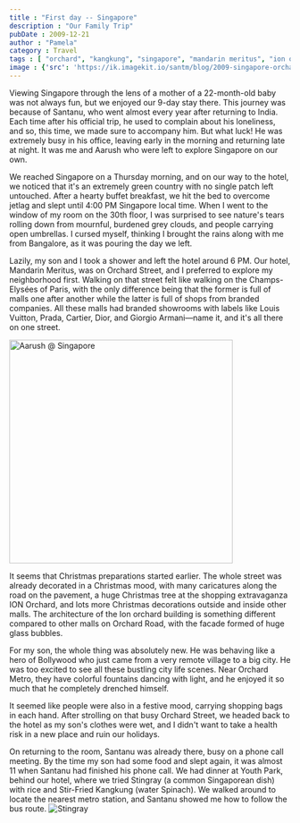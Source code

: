 ```yaml
---
title : "First day -- Singapore"
description : "Our Family Trip"
pubDate : 2009-12-21
author : "Pamela"
category : Travel
tags : [ "orchard", "kangkung", "singapore", "mandarin meritus", "ion orchard", "stingray",]
image : {'src': 'https://ik.imagekit.io/santm/blog/2009-singapore-orchard-road.webp', 'alt': 'Singapore Orchard'}
---
```


Viewing Singapore through the lens of a mother of a 22-month-old baby was not always fun, but we enjoyed our 9-day stay there. This journey was because of Santanu, who went almost every year after returning to India. Each time after his official trip, he used to complain about his loneliness, and so, this time, we made sure to accompany him. But what luck! He was extremely busy in his office, leaving early in the morning and returning late at night. It was me and Aarush who were left to explore Singapore on our own.

We reached Singapore on a Thursday morning, and on our way to the hotel, we noticed that it's an extremely green country with no single patch left untouched. After a hearty buffet breakfast, we hit the bed to overcome jetlag and slept until 4:00 PM Singapore local time. When I went to the window of my room on the 30th floor, I was surprised to see nature's tears rolling down from mournful, burdened grey clouds, and people carrying open umbrellas. I cursed myself, thinking I brought the rains along with me from Bangalore, as it was pouring the day we left.

Lazily, my son and I took a shower and left the hotel around 6 PM. Our hotel, Mandarin Meritus, was on Orchard Street, and I preferred to explore my neighborhood first. Walking on that street felt like walking on the Champs-Elysées of Paris, with the only difference being that the former is full of malls one after another while the latter is full of shops from branded companies. All these malls had branded showrooms with labels like Louis Vuitton, Prada, Cartier, Dior, and Giorgio Armani—name it, and it's all there on one street.

<Image src={pic1} alt="Aarush @ Singapore" width="400"/>

It seems that Christmas preparations started earlier. The whole street was already decorated in a Christmas mood, with many caricatures along the road on the pavement, a huge Christmas tree at the shopping extravaganza ION Orchard, and lots more Christmas decorations outside and inside other malls. The architecture of the Ion orchard building is something different compared to other malls on Orchard Road, with the facade formed of huge glass bubbles.

For my son, the whole thing was absolutely new. He was behaving like a hero of Bollywood who just came from a very remote village to a big city. He was too excited to see all these bustling city life scenes. Near Orchard Metro, they have colorful fountains dancing with light, and he enjoyed it so much that he completely drenched himself.

It seemed like people were also in a festive mood, carrying shopping bags in each hand. After strolling on that busy Orchard Street, we headed back to the hotel as my son's clothes were wet, and I didn't want to take a health risk in a new place and ruin our holidays.

On returning to the room, Santanu was already there, busy on a phone call meeting. By the time my son had some food and slept again, it was almost 11 when Santanu had finished his phone call. We had dinner at Youth Park, behind our hotel, where we tried Stingray (a common Singaporean dish) with rice and Stir-Fried Kangkung (water Spinach). We walked around to locate the nearest metro station, and Santanu showed me how to follow the bus route.
<Image src={pic2} alt="Stingray"/>